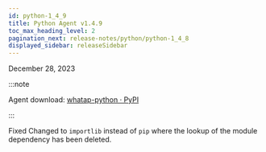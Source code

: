 ```yaml
---
id: python-1_4_9
title: Python Agent v1.4.9
toc_max_heading_level: 2
pagination_next: release-notes/python/python-1_4_8
displayed_sidebar: releaseSidebar
---
```


December 28, 2023

:::note

Agent download: [whatap-python · PyPI](https://pypi.org/project/whatap-python/1.4.9/)

:::

<Status>Fixed</Status> Changed to <code>importlib</code> instead of <code>pip</code> where the lookup of the module dependency has been deleted.
